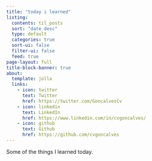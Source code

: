 ```yaml
---
title: "today i learned"
listing:
  contents: til_posts
  sort: "date desc"
  type: default
  categories: true
  sort-ui: false
  filter-ui: false
  feed: true
page-layout: full
title-block-banner: true
about:
  template: jolla
  links:
    - icon: twitter
      text: Twitter
      href: https://twitter.com/GoncalvesCv
    - icon: linkedin
      text: LinkedIn
      href: https://www.linkedin.com/in/cvgoncalves/
    - icon: github
      text: Github
      href: https://github.com/cvgoncalves
---
```


Some of the things I learned today.

